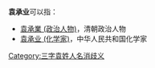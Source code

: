 '''袁承业'''可以指：
* [[袁承業_(政治人物)|袁承業 (政治人物)]]，清朝政治人物
* [[袁承业_(化学家)|袁承业 (化学家)]]，中华人民共和国化学家

{{disambig}}

[[Category:三字袁姓人名消歧义|Category:三字袁姓人名消歧义]]